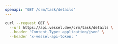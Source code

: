 ```yaml
---
openapi: "GET /crm/task/details"
---
```


<RequestExample>

```bash Request
curl --request GET \
  --url https://api.vessel.dev/crm/task/details \
  --header 'Content-Type: application/json' \
  --header 'x-vessel-api-token: '
```

</RequestExample>
